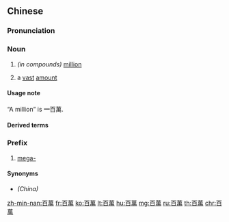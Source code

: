 {{also|百万}}
==Chinese==
{{zh-forms|s=百万}}

===Pronunciation===
{{zh-pron
|m=bǎiwàn
|c=baak3 maan6
|mn=pah-bān
|cat=n
}}

===Noun===
{{zh-noun}}

# ''(in compounds)'' [[million]]
# {{lb|zh|literary}} a [[vast]] [[amount]]

====Usage note====
“A million” is '''一'''百萬.

====Derived terms====
{{zh-der|百萬富翁}}

===Prefix===
{{zh-pref}}
# {{lb|zh|Taiwan}} [[mega-]]

====Synonyms====
* {{zh-l|兆}} ''(China)''

[[zh-min-nan:百萬]]
[[fr:百萬]]
[[ko:百萬]]
[[lt:百萬]]
[[hu:百萬]]
[[mg:百萬]]
[[ru:百萬]]
[[th:百萬]]
[[chr:百萬]]